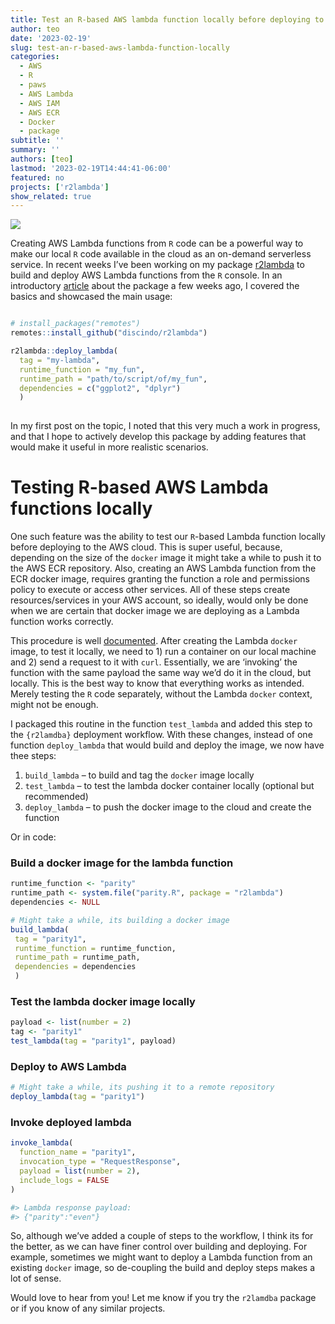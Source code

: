 ```yaml
---
title: Test an R-based AWS lambda function locally before deploying to the cloud
author: teo
date: '2023-02-19'
slug: test-an-r-based-aws-lambda-function-locally
categories:
  - AWS
  - R
  - paws
  - AWS Lambda
  - AWS IAM
  - AWS ECR
  - Docker
  - package
subtitle: ''
summary: ''
authors: [teo]
lastmod: '2023-02-19T14:44:41-06:00'
featured: no
projects: ['r2lambda']
show_related: true
---
```


[![](https://ko-fi.com/img/githubbutton_sm.svg)](https://ko-fi.com/J3J8133RYV)

Creating AWS Lambda functions from `R` code can be a powerful way to make our 
local `R` code available in the cloud as an on-demand serverless service. In recent 
weeks I've been working on my package [r2lambda](https://github.com/discindo/r2lambda) 
to build and deploy AWS Lambda functions from the `R` console. In an introductory [article](https://discindo.org/post/deploy-an-r-script-as-an-aws-lambda-function-without-leaving-the-r-console/) 
about the package a few weeks ago, I covered the basics and showcased the
main usage:

``` r

# install_packages("remotes")
remotes::install_github("discindo/r2lambda")

r2lambda::deploy_lambda(
  tag = "my-lambda",
  runtime_function = "my_fun",
  runtime_path = "path/to/script/of/my_fun",
  dependencies = c("ggplot2", "dplyr")
  )
  
```

In my first post on the topic, I noted that this very much a work in progress, and
that I hope to actively develop this package by adding features that would make it 
useful in more realistic scenarios. 

# Testing R-based AWS Lambda functions locally

One such feature was the ability to test our `R`-based Lambda function locally 
before deploying to the AWS cloud. This is super useful, because, depending on 
the size of the `docker` image it might take a while to push it to the 
AWS ECR repository. Also, creating an AWS Lambda function from the ECR docker image,
requires granting the function a role and permissions policy to execute or access
other services. All of these steps create resources/services in your AWS account, 
so ideally, would only be done when we are certain that docker image we are deploying
as a Lambda function works correctly.

This procedure is well [documented](https://docs.aws.amazon.com/lambda/latest/dg/images-test.html).
After creating the Lambda `docker` image, to test it locally, we need to 1) run 
a container on our local machine and 2) send a request to it with `curl`. Essentially,
we are 'invoking' the function with the same payload the same way we'd do it in the cloud,
but locally. This is the best way to know that everything works as intended. Merely
testing the `R` code separately, without the Lambda `docker` context, might not be 
enough.

I packaged this routine in the function `test_lambda` and added this step to the
`{r2lamdba}` deployment workflow. With these changes, instead of one function
`deploy_lambda` that would build and deploy the image, we now have thee steps:

1. `build_lambda` -- to build and tag the `docker` image locally
2. `test_lambda` -- to test the lambda docker container locally (optional but recommended)
3. `deploy_lambda` -- to push the docker image to the cloud and create the function

Or in code:

### Build a docker image for the lambda function

``` r
runtime_function <- "parity"
runtime_path <- system.file("parity.R", package = "r2lambda")
dependencies <- NULL

# Might take a while, its building a docker image
build_lambda(
 tag = "parity1",
 runtime_function = runtime_function,
 runtime_path = runtime_path,
 dependencies = dependencies
 )
```

### Test the lambda docker image locally

``` r
payload <- list(number = 2)
tag <- "parity1"
test_lambda(tag = "parity1", payload)
```

### Deploy to AWS Lambda

``` r
# Might take a while, its pushing it to a remote repository
deploy_lambda(tag = "parity1")
```

### Invoke deployed lambda

``` r
invoke_lambda(
  function_name = "parity1",
  invocation_type = "RequestResponse",
  payload = list(number = 2),
  include_logs = FALSE
)

#> Lambda response payload: 
#> {"parity":"even"}
```

So, although we've added a couple of steps to the workflow, I think its for the 
better, as we can have finer control over building and deploying. For example,
sometimes we might want to deploy a Lambda function from an existing `docker` image,
so de-coupling the build and deploy steps makes a lot of sense. 

Would love to hear from you! Let me know if you try the `r2lamdba` package or if you
know of any similar projects. 


